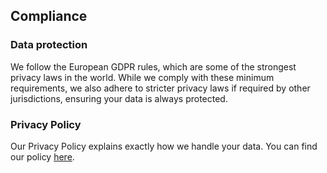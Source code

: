 ## Compliance

### Data protection

We follow the European GDPR rules, which are some of the strongest privacy laws in the world.
While we comply with these minimum requirements, we also adhere to stricter privacy laws if required by other jurisdictions, ensuring your data is always protected.

### Privacy Policy

Our Privacy Policy explains exactly how we handle your data.
You can find our policy [here](https://welcome.alkem.io/privacy/).
